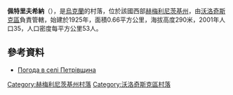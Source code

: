 {{coord|49|37|42|N|26|17|26|E|scale:100000|display=title}}

'''佩特里夫希納'''（{{lang-uk|Петрівщина}}），是[[烏克蘭|烏克蘭]]的村落，位於該國西部[[赫梅利尼茨基州|赫梅利尼茨基州]]，由[[沃洛奇斯克區|沃洛奇斯克區]]負責管轄，始建於1925年，面積0.66平方公里，海拔高度290米，2001年人口35，人口密度每平方公里53人。

==參考資料==
* [http://weather.in.ua/ua/hmel'nickaja/20229 Погода в селі Петрівщина] {{Wayback|url=http://weather.in.ua/ua/hmel%27nickaja/20229 |date=20160305210508 }}

{{DEFAULTSORT:Петрівщина}}
[[Category:赫梅利尼茨基州村落|Category:赫梅利尼茨基州村落]]
[[Category:沃洛奇斯克區村落|Category:沃洛奇斯克區村落]]


{{Khmelnytskyi-geo-stub}}
